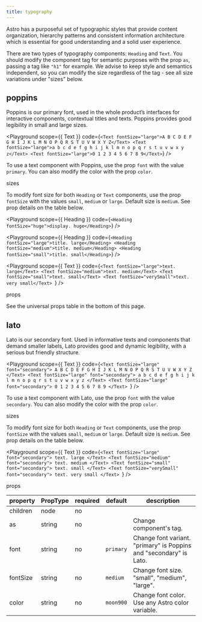 ```yaml
---
title: typography
---
```



<Text font="secondary" fontSize="large" color="moon400" marginBottom={5}>
  Astro has a purposeful set of typographic styles that provide content organization, hierarchy
  patterns and consistent information architecture which is essential for good understanding and a
  solid user experience.
</Text>

There are two types of typography components: `Heading` and `Text`. You should modify the component tag for semantic purposes with the prop `as`, passing a tag like `"h1"` for example. We advise to keep style and semantics independent, so you can modify the size regardless of the tag - see all size variations under "sizes" below.

## poppins

Poppins is our primary font, used in the whole product’s interfaces for interactive components, contextual titles and texts. Poppins provides good legibility in small and large sizes.

<Playground
  scope={{ Text }}
  code={`
  <Text fontSize="large">A B C D E F G H I J K L M N O P Q R S T U V W X Y Z</Text>
  <Text fontSize="large">a b c d e f g h i j k l m n o p q r s t u v w x y z</Text>
  <Text fontSize="large">0 1 2 3 4 5 6 7 8 9</Text>
  `}
/>

To use a text component with Poppins, use the prop `font` with the value `primary`. You can also modify the color with the prop `color`.

<Text as="h3">sizes</Text>

To modify font size for both `Heading` or `Text` components, use the prop `fontSize` with the values `small`, `medium` or `large`. Default size is `medium`. See prop details on the table below.

<Playground scope={{ Heading }} code={`<Heading fontSize="huge">display. huge</Heading>`} />

<Playground
  scope={{ Heading }}
  code={`<Heading fontSize="large">title. large</Heading>
  <Heading fontSize="medium">title. medium</Heading>
  <Heading fontSize="small">title. small</Heading>`}
/>

<Playground
  scope={{ Text }}
  code={`<Text fontSize="large">text. large</Text>
  <Text fontSize="medium">text. medium</Text>
  <Text fontSize="small">text. small</Text>
  <Text fontSize="verySmall">text. very small</Text>
`}
/>

<Text as="h3">props</Text>

See the universal props table in the bottom of this page.

## lato

Lato is our secondary font. Used in informative texts and components that demand smaller labels, Lato provides good and dynamic legibility, with a serious but friendly structure.

<Playground
  scope={{ Text }}
  code={`<Text fontSize="large" font="secondary">
    A B C D E F G H I J K L M N O P Q R S T U V W X Y Z
  </Text>
  <Text fontSize="large" font="secondary">
    a b c d e f g h i j k l m n o p q r s t u v w x y z
  </Text>
  <Text fontSize="large" font="secondary">
    0 1 2 3 4 5 6 7 8 9
  </Text>
`}
/>

To use a text component with Lato, use the prop `font` with the value `secondary`. You can also modify the color with the prop `color`.

<Text as="h3">sizes</Text>

To modify font size for both `Heading` or `Text` components, use the prop `fontSize` with the values `small`, `medium` or `large`. Default size is `medium`. See prop details on the table below.

<Playground
  scope={{ Text }}
  code={`<Text fontSize="large" font="secondary">
    text. large
  </Text>
  <Text fontSize="medium" font="secondary">
    text. medium
  </Text>
  <Text fontSize="small" font="secondary">
    text. small
  </Text>
  <Text fontSize="verySmall" font="secondary">
    text. very small
  </Text>
`}
/>

<Text as="h3">props</Text>

<PropsTableWrapper>
  <table>
    <thead>
      <tr>
        <th>property</th>
        <th>PropType</th>
        <th>required</th>
        <th>default</th>
        <th>description</th>
      </tr>
    </thead>
    <tbody>
      <tr>
        <td>children</td>
        <td>node</td>
        <td>no</td>
        <td></td>
        <td></td>
      </tr>
      <tr>
        <td>as</td>
        <td>string</td>
        <td>no</td>
        <td></td>
        <td>Change component's tag.</td>
      </tr>
      <tr>
        <td>font</td>
        <td>string</td>
        <td>no</td>
        <td>
          <code>primary</code>
        </td>
        <td>
          Change font variant. "primary" is Poppins and "secondary" is Lato.
        </td>
      </tr>
      <tr>
        <td>fontSize</td>
        <td>string</td>
        <td>no</td>
        <td>
          <code>medium</code>
        </td>
        <td>Change font size. "small", "medium", "large".</td>
      </tr>
      <tr>
        <td>color</td>
        <td>string</td>
        <td>no</td>
        <td>
          <code>moon900</code>
        </td>
        <td>Change font color. Use any Astro color variable.</td>
      </tr>
    </tbody>
  </table>
</PropsTableWrapper>
